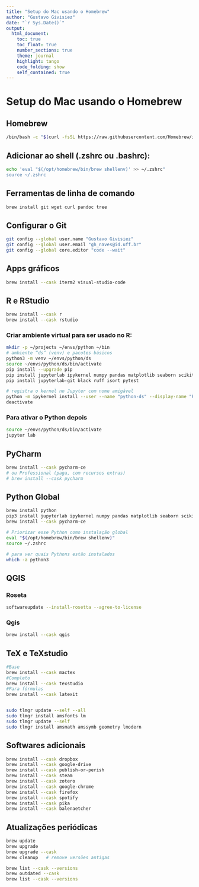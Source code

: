 ```yaml
---
title: "Setup do Mac usando o Homebrew"
author: "Gustavo Givisiez"
date: "`r Sys.Date()`"
output: 
  html_document:
    toc: true
    toc_float: true
    number_sections: true
    theme: journal
    highlight: tango
    code_folding: show
    self_contained: true
---
```



# Setup do Mac usando o Homebrew

## Homebrew

```bash
/bin/bash -c "$(curl -fsSL https://raw.githubusercontent.com/Homebrew/install/HEAD/install.sh)"
```

## Adicionar ao shell (.zshrc ou .bashrc):

```bash
echo 'eval "$(/opt/homebrew/bin/brew shellenv)' >> ~/.zshrc"
source ~/.zshrc
```

## Ferramentas de linha de comando

``` bash
brew install git wget curl pandoc tree
```

## Configurar o Git

```bash
git config --global user.name "Gustavo Givisiez"
git config --global user.email "gh_naves@id.uff.br"
git config --global core.editor "code --wait"
```

## Apps gráficos

```bash
brew install --cask iterm2 visual-studio-code
```

## R e RStudio

```bash
brew install --cask r
brew install --cask rstudio
```

### Criar ambiente virtual para ser usado no R:

```bash
mkdir -p ~/projects ~/envs/python ~/bin
# ambiente “ds” (venv) e pacotes básicos
python3 -m venv ~/envs/python/ds
source ~/envs/python/ds/bin/activate
pip install --upgrade pip
pip install jupyterlab ipykernel numpy pandas matplotlib seaborn scikit-learn
pip install jupyterlab-git black ruff isort pytest

# registra o kernel no Jupyter com nome amigável
python -m ipykernel install --user --name "python-ds" --display-name "Python (ds)"
deactivate
```


### Para ativar o Python depois
```bash
source ~/envs/python/ds/bin/activate
jupyter lab
```

## PyCharm
```bash
brew install --cask pycharm-ce
# ou Professional (paga, com recursos extras)
# brew install --cask pycharm
```

## Python Global
```bash
brew install python
pip3 install jupyterlab ipykernel numpy pandas matplotlib seaborn scikit-learn
brew install --cask pycharm-ce

# Priorizar esse Python como instalação global
eval "$(/opt/homebrew/bin/brew shellenv)"
source ~/.zshrc
```

```bash
# para ver quais Pythons estão instalados
which -a python3
```

## QGIS

### Roseta

```bash
softwareupdate --install-rosetta --agree-to-license
```

### Qgis

```bash
brew install --cask qgis
```

## TeX e TeXstudio

```bash
#Base
brew install --cask mactex
#Completo
brew install --cask texstudio
#Para fórmulas
brew install --cask latexit


sudo tlmgr update --self --all
sudo tlmgr install amsfonts lm
sudo tlmgr update --self
sudo tlmgr install amsmath amssymb geometry lmodern

```

## Softwares adicionais

```bash
brew install --cask dropbox
brew install --cask google-drive
brew install --cask publish-or-perish 
brew install --cask steam
brew install --cask zotero
brew install --cask google-chrome
brew install --cask firefox
brew install --cask spotify
brew install --cask pika
brew install --cask balenaetcher
```

## Atualizações periódicas

```bash
brew update
brew upgrade
brew upgrade --cask
brew cleanup   # remove versões antigas
```

```bash
brew list --cask --versions
brew outdated --cask
brew list --cask --versions
```



